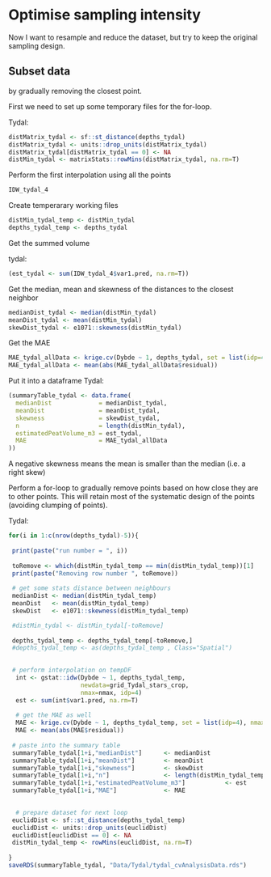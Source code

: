 # Optimise sampling intensity

Now I want to resample and reduce the dataset, but try to keep the original sampling design. 

## Subset data 
by gradually removing the closest point.

First we need to set up some temporary files for the for-loop.

Tydal:
```r
distMatrix_tydal <- sf::st_distance(depths_tydal) 
distMatrix_tydal <- units::drop_units(distMatrix_tydal)
distMatrix_tydal[distMatrix_tydal == 0] <- NA
distMin_tydal <- matrixStats::rowMins(distMatrix_tydal, na.rm=T)
```


Perform the first interpolation using all the points
```r
IDW_tydal_4
```

Create temperarary working files
```r
distMin_tydal_temp <- distMin_tydal
depths_tydal_temp <- depths_tydal
```


Get the summed volume

tydal:
```r
(est_tydal <- sum(IDW_tydal_4$var1.pred, na.rm=T))
```

Get the median, mean and skewness of the distances to the closest neighbor
```r
medianDist_tydal <- median(distMin_tydal)
meanDist_tydal <- mean(distMin_tydal)
skewDist_tydal <- e1071::skewness(distMin_tydal)

```

Get the MAE
```r
MAE_tydal_allData <- krige.cv(Dybde ~ 1, depths_tydal, set = list(idp=4), nmax = nmax)
MAE_tydal_allData <- mean(abs(MAE_tydal_allData$residual))
```


Put it into a dataframe
Tydal:
```r
(summaryTable_tydal <- data.frame(
  medianDist             = medianDist_tydal,
  meanDist               = meanDist_tydal,
  skewness               = skewDist_tydal,
  n                      = length(distMin_tydal),
  estimatedPeatVolume_m3 = est_tydal,
  MAE                    = MAE_tydal_allData
))
```
A negative skewness means the mean is smaller than the median (i.e. a right skew)


Perform a for-loop to gradually remove points based on how close they are to other points. This will retain most of the systematic design of the points (avoiding clumping of points).

Tydal:
```r
for(i in 1:c(nrow(depths_tydal)-5)){
  
 print(paste("run number = ", i))
  
 toRemove <- which(distMin_tydal_temp == min(distMin_tydal_temp))[1]
 print(paste("Removing row number ", toRemove))
 
 # get some stats distance between neighbours
 medianDist <- median(distMin_tydal_temp)
 meanDist   <- mean(distMin_tydal_temp)
 skewDist   <- e1071::skewness(distMin_tydal_temp)

 #distMin_tydal <- distMin_tydal[-toRemove]
 
 depths_tydal_temp <- depths_tydal_temp[-toRemove,]
 #depths_tydal_temp <- as(depths_tydal_temp , Class="Spatial")
 

 # perform interpolation on tempDF
  int <- gstat::idw(Dybde ~ 1, depths_tydal_temp, 
                    newdata=grid_Tydal_stars_crop, 
                    nmax=nmax, idp=4)
  est <- sum(int$var1.pred, na.rm=T)
  
  # get the MAE as well
  MAE <- krige.cv(Dybde ~ 1, depths_tydal_temp, set = list(idp=4), nmax = nmax)
  MAE <- mean(abs(MAE$residual))
  
 # paste into the summary table
 summaryTable_tydal[1+i,"medianDist"]      <- medianDist
 summaryTable_tydal[1+i,"meanDist"]        <- meanDist
 summaryTable_tydal[1+i,"skewness"]        <- skewDist
 summaryTable_tydal[1+i,"n"]               <- length(distMin_tydal_temp)-1
 summaryTable_tydal[1+i,"estimatedPeatVolume_m3"]           <- est
 summaryTable_tydal[1+i,"MAE"]             <- MAE

 
  # prepare dataset for next loop
 euclidDist <- sf::st_distance(depths_tydal_temp) 
 euclidDist <- units::drop_units(euclidDist)
 euclidDist[euclidDist == 0] <- NA
 distMin_tydal_temp <- rowMins(euclidDist, na.rm=T)
 
}
saveRDS(summaryTable_tydal, "Data/Tydal/tydal_cvAnalysisData.rds")
```
